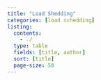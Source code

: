 ```yaml
---
title: "Load Shedding"
categories: [load schedding]
listing:
  contents: 
    - ./
  type: table
  fields: [title, author]
  sort: [title]
  page-size: 50
--- 
```

